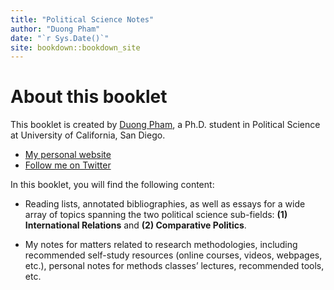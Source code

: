 ```yaml
--- 
title: "Political Science Notes"
author: "Duong Pham"
date: "`r Sys.Date()`"
site: bookdown::bookdown_site
---
```


# About this booklet

This booklet is created by [Duong Pham](https://polisci.ucsd.edu/grad/current-students/index.html), a Ph.D. student in Political Science at University of California, San Diego.

- [My personal website](https://www.duongtpham.com/)
- [Follow me on Twitter](https://twitter.com/home)

In this booklet, you will find the following content:

- Reading lists, annotated bibliographies, as well as essays for a wide array of topics spanning the two political science sub-fields: **(1) International Relations** and **(2) Comparative Politics**.

- My notes for matters related to research methodologies, including recommended self-study resources (online courses, videos, webpages, etc.), personal notes for methods classes' lectures, recommended tools, etc.
